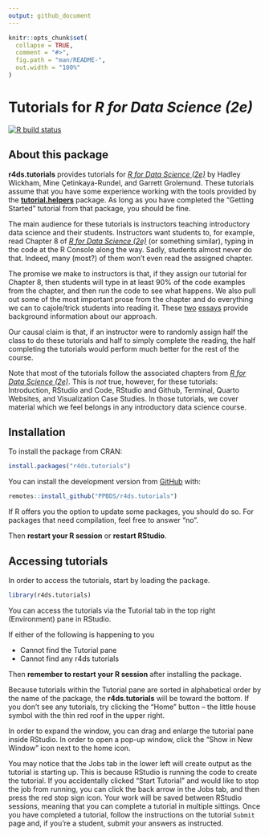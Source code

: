 ```yaml
---
output: github_document
---
```


<!-- README is generated from README.Rmd, edit ONLY this file if needed. But, after you edit it, you NEED TO KNIT IT BY HAND in order to create the new README.md, which is the thing which is actually used. -->

```r

knitr::opts_chunk$set(
  collapse = TRUE,
  comment = "#>",
  fig.path = "man/README-",
  out.width = "100%"
)
```

# Tutorials for *R for Data Science (2e)*

<!-- badges: start -->
[![R build status](https://github.com/PPBDS/r4ds.tutorials/workflows/R-CMD-check/badge.svg)](https://github.com/PPBDS/r4ds.tutorials/actions)
<!-- badges: end -->


## About this package

**r4ds.tutorials** provides tutorials for [*R for Data Science (2e)*](https://r4ds.hadley.nz/) by Hadley Wickham, Mine Çetinkaya-Rundel, and Garrett Grolemund. These tutorials assume that you have some experience working with the tools provided by the **[tutorial.helpers](https://ppbds.github.io/tutorial.helpers/)** package. As long as you have completed the "Getting Started" tutorial from that package, you should be fine.

The main audience for these tutorials is instructors teaching introductory data science and their students. Instructors want students to, for example, read Chapter 8 of [*R for Data Science (2e)*](https://r4ds.hadley.nz/) (or something similar), typing in the code at the R Console along the way. Sadly, students almost never do that. Indeed, many (most?) of them won't even read the assigned chapter.

The promise we make to instructors is that, if they assign our tutorial for Chapter 8, then students will type in at least 90% of the code examples from the chapter, and then run the code to see what happens. We also pull out some of the most important prose from the chapter and do everything we can to cajole/trick students into reading it. These [two](https://ppbds.github.io/tutorial.helpers/articles/instructions.html) [essays](https://ppbds.github.io/tutorial.helpers/articles/books.html) provide background information about our approach.

Our causal claim is that, if an instructor were to randomly assign half the class to do these tutorials and half to simply complete the reading, the half completing the tutorials would perform much better for the rest of the course.

Note that most of the tutorials follow the associated chapters from [*R for Data Science (2e)*](https://r4ds.hadley.nz/). This is *not* true, however, for these tutorials: Introduction, RStudio and Code, RStudio and Github, Terminal, Quarto Websites, and Visualization Case Studies. In those tutorials, we cover material which we feel belongs in any introductory data science course.

## Installation

To install the package from CRAN:

``` r
install.packages("r4ds.tutorials")
```

You can install the development version from [GitHub](https://github.com/) with:

``` r
remotes::install_github("PPBDS/r4ds.tutorials")
```

If R offers you the option to update some packages, you should do so. For packages that need compilation, feel free to answer "no".

Then **restart your R session** or **restart RStudio**.

## Accessing tutorials

In order to access the tutorials, start by loading the package.

``` r
library(r4ds.tutorials)
```

You can access the tutorials via the Tutorial tab in the top right (Environment) pane in RStudio.

If either of the following is happening to you

<ul>
<li>Cannot find the Tutorial pane</li>
<li>Cannot find any r4ds tutorials</li>
</ul>

Then **remember to restart your R session** after installing the package.

Because tutorials within the Tutorial pane are sorted in alphabetical order by the name of the package, the **r4ds.tutorials** will be toward the bottom. If you don’t see any tutorials, try clicking the “Home” button – the little house symbol with the thin red roof in the upper right.

In order to expand the window, you can drag and enlarge the tutorial pane inside RStudio. In order to open a pop-up window, click the "Show in New Window" icon next to the home icon.

You may notice that the Jobs tab in the lower left will create output as the tutorial is starting up. This is because RStudio is running the code to create the tutorial. If you accidentally clicked "Start Tutorial" and would like to stop the job from running, you can click the back arrow in the Jobs tab, and then press the red stop sign icon. Your work will be saved between RStudio sessions, meaning that you can complete a tutorial in multiple sittings. Once you have completed a tutorial, follow the instructions on the tutorial `Submit` page and, if you're a student, submit your answers as instructed.
